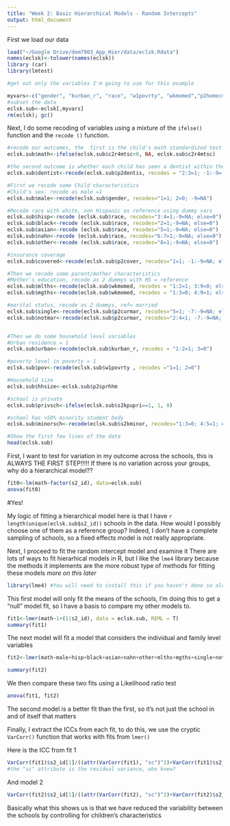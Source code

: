 ```yaml
---
title: "Week 2: Basic Hierarchical Models - Random Intercepts"
output: html_document
---
```


First we load our data
```r
load("~/Google Drive/dem7903_App_Hier/data/eclsk.Rdata")
names(eclsk)<-tolower(names(eclsk))
library (car)
library(lmtest)

#get out only the variables I'm going to use for this example

myvars<-c("gender", "kurban_r", "race", "w1povrty", "wkmomed","p2homecm", "p2cover", "p2curmar", "p2sprhhm", "c2r4mtsc", "p2dentis", "s2_id", "s2kpupri","s2kminor" )
#subset the data
eclsk.sub<-eclsk[,myvars]
rm(eclsk); gc()
```


Next, I do some recoding of variables using a mixture of the ` ifelse()` function and the `recode ()` function.
```r
#recode our outcomes, the  first is the child's math standardized test score  in Kindergarten
eclsk.sub$math<-ifelse(eclsk.sub$c2r4mtsc<0, NA, eclsk.sub$c2r4mtsc)

#the second outcome is whether each child has seen a dentist within the last year
eclsk.sub$dentist<-recode(eclsk.sub$p2dentis, recodes = "2:3=1; -1:-9= NA; else=0")

#First we recode some Child characteristics
#Child's sex: recode as male =1
eclsk.sub$male<-recode(eclsk.sub$gender, recodes="1=1; 2=0; -9=NA")

#Recode race with white, non Hispanic as reference using dummy vars
eclsk.sub$hisp<-recode (eclsk.sub$race, recodes="3:4=1;-9=NA; else=0")
eclsk.sub$black<-recode (eclsk.sub$race, recodes="2=1;-9=NA; else=0")
eclsk.sub$asian<-recode (eclsk.sub$race, recodes="5=1;-9=NA; else=0")
eclsk.sub$nahn<-recode (eclsk.sub$race, recodes="6:7=1;-9=NA; else=0")
eclsk.sub$other<-recode (eclsk.sub$race, recodes="8=1;-9=NA; else=0")

#insurance coverage
eclsk.sub$covered<-recode(eclsk.sub$p2cover, recodes="1=1; -1:-9=NA; else=0")

#Then we recode some parent/mother characteristics
#Mother's education, recode as 2 dummys with HS = reference
eclsk.sub$mlths<-recode(eclsk.sub$wkmomed, recodes = "1:2=1; 3:9=0; else = NA")
eclsk.sub$mgths<-recode(eclsk.sub$wkmomed, recodes = "1:3=0; 4:9=1; else =NA") 

#marital status, recode as 2 dummys, ref= married
eclsk.sub$single<-recode(eclsk.sub$p2curmar, recodes="5=1; -7:-9=NA; else=0")
eclsk.sub$notmar<-recode(eclsk.sub$p2curmar, recodes="2:4=1; -7:-9=NA; else=0")


#Then we do some household level variables
#Urban residence = 1
eclsk.sub$urban<-recode(eclsk.sub$kurban_r, recodes = "1:2=1; 3=0")

#poverty level in poverty = 1
eclsk.sub$pov<-recode(eclsk.sub$w1povrty , recodes ="1=1; 2=0")

#Household size
eclsk.sub$hhsize<-eclsk.sub$p2sprhhm

#school is private
eclsk.sub$privsch<-ifelse(eclsk.sub$s2kpupri==1, 1, 0)

#school has >50% minority student body
eclsk.sub$minorsch<-recode(eclsk.sub$s2kminor, recodes="1:3=0; 4:5=1; else=NA" )
```

```r
#Show the first few lines of the data
head(eclsk.sub)
```

First, I want to test for variation in my outcome across the  schools,
this is ALWAYS THE FIRST STEP!!!!!  If there is no variation across your groups, why do
a hierarchical model??

```r
fit0<-lm(math~factor(s2_id), data=eclsk.sub)
anova(fit0)
```
#Yes!

My logic of fitting a hierarchical model here is that I  have `r length(unique(eclsk.sub$s2_id))` schools in the data. How would I possibly choose one of them as a reference group?  Indeed, I don't have a complete sampling of schools, so a fixed effects model is not really appropriate.

Next, I proceed to fit the random intercept model and examine it
There are lots of ways to fit hierarhical models in R, but I like the `lme4` library because the methods it implements are the more robust type of methods for fitting these models *more on this later*

```r
library(lme4) #You will need to install this if you haven't done so already
```

This first model will only fit the means of the schools, I'm doing this to get a "null" model fit, so I have a basis to compare  my other models to.
```r
fit1<-lmer(math~1+(1|s2_id), data = eclsk.sub, REML = T)
summary(fit1)
```

The next model will fit a model that considers the individual and family level variables
```r
fit2<-lmer(math~male+hisp+black+asian+nahn+other+mlths+mgths+single+notmar+urban+pov+hhsize+(1|s2_id), data=eclsk.sub, REML=T)

summary(fit2)
```

We then compare these two fits using a Likelihood ratio test
```r
anova(fit1, fit2)
```

The second model is a better fit than the first, so it's not just the school in and of itself that matters


Finally, I extract the ICCs from each fit, to do this, we use the cryptic `VarCorr()` function that works with fits from `lmer()`

Here is the ICC from fit 1
```r
VarCorr(fit1)$s2_id[1]/((attr(VarCorr(fit1), "sc")^2)+VarCorr(fit1)$s2_id[1])
#the "sc" attribute is the residual variance, who knew?
```

And model 2

```r
VarCorr(fit2)$s2_id[1]/((attr(VarCorr(fit2), "sc")^2)+VarCorr(fit2)$s2_id[1])
```

Basically what this shows us is that we have reduced the variability between the schools by controlling for children's characteristics

